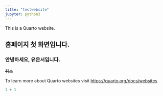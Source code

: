```yaml
---
title: "testwebsite"
jupyter: python3
---
```


This is a Quarto website.

## 홈페이지 첫 화면입니다.

### 안녕하세요, 유은서입니다.

~~취소~~

To learn more about Quarto websites visit <https://quarto.org/docs/websites>.

```python
1 + 1
```
